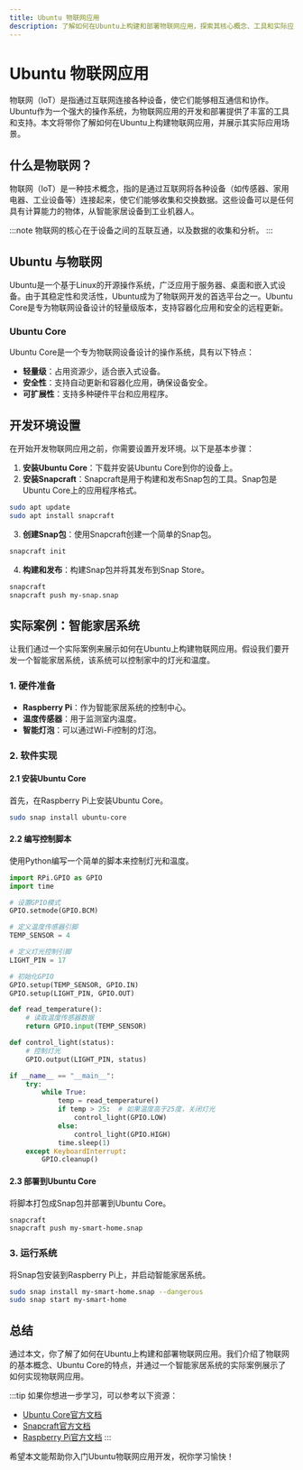 ```yaml
---
title: Ubuntu 物联网应用
description: 了解如何在Ubuntu上构建和部署物联网应用，探索其核心概念、工具和实际应用场景。
---
```


# Ubuntu 物联网应用

物联网（IoT）是指通过互联网连接各种设备，使它们能够相互通信和协作。Ubuntu作为一个强大的操作系统，为物联网应用的开发和部署提供了丰富的工具和支持。本文将带你了解如何在Ubuntu上构建物联网应用，并展示其实际应用场景。

## 什么是物联网？

物联网（IoT）是一种技术概念，指的是通过互联网将各种设备（如传感器、家用电器、工业设备等）连接起来，使它们能够收集和交换数据。这些设备可以是任何具有计算能力的物体，从智能家居设备到工业机器人。

:::note
物联网的核心在于设备之间的互联互通，以及数据的收集和分析。
:::

## Ubuntu 与物联网

Ubuntu是一个基于Linux的开源操作系统，广泛应用于服务器、桌面和嵌入式设备。由于其稳定性和灵活性，Ubuntu成为了物联网开发的首选平台之一。Ubuntu Core是专为物联网设备设计的轻量级版本，支持容器化应用和安全的远程更新。

### Ubuntu Core

Ubuntu Core是一个专为物联网设备设计的操作系统，具有以下特点：

- **轻量级**：占用资源少，适合嵌入式设备。
- **安全性**：支持自动更新和容器化应用，确保设备安全。
- **可扩展性**：支持多种硬件平台和应用程序。

## 开发环境设置

在开始开发物联网应用之前，你需要设置开发环境。以下是基本步骤：

1. **安装Ubuntu Core**：下载并安装Ubuntu Core到你的设备上。
2. **安装Snapcraft**：Snapcraft是用于构建和发布Snap包的工具。Snap包是Ubuntu Core上的应用程序格式。

```bash
sudo apt update
sudo apt install snapcraft
```

3. **创建Snap包**：使用Snapcraft创建一个简单的Snap包。

```bash
snapcraft init
```

4. **构建和发布**：构建Snap包并将其发布到Snap Store。

```bash
snapcraft
snapcraft push my-snap.snap
```

## 实际案例：智能家居系统

让我们通过一个实际案例来展示如何在Ubuntu上构建物联网应用。假设我们要开发一个智能家居系统，该系统可以控制家中的灯光和温度。

### 1. 硬件准备

- **Raspberry Pi**：作为智能家居系统的控制中心。
- **温度传感器**：用于监测室内温度。
- **智能灯泡**：可以通过Wi-Fi控制的灯泡。

### 2. 软件实现

#### 2.1 安装Ubuntu Core

首先，在Raspberry Pi上安装Ubuntu Core。

```bash
sudo snap install ubuntu-core
```

#### 2.2 编写控制脚本

使用Python编写一个简单的脚本来控制灯光和温度。

```python
import RPi.GPIO as GPIO
import time

# 设置GPIO模式
GPIO.setmode(GPIO.BCM)

# 定义温度传感器引脚
TEMP_SENSOR = 4

# 定义灯光控制引脚
LIGHT_PIN = 17

# 初始化GPIO
GPIO.setup(TEMP_SENSOR, GPIO.IN)
GPIO.setup(LIGHT_PIN, GPIO.OUT)

def read_temperature():
    # 读取温度传感器数据
    return GPIO.input(TEMP_SENSOR)

def control_light(status):
    # 控制灯光
    GPIO.output(LIGHT_PIN, status)

if __name__ == "__main__":
    try:
        while True:
            temp = read_temperature()
            if temp > 25:  # 如果温度高于25度，关闭灯光
                control_light(GPIO.LOW)
            else:
                control_light(GPIO.HIGH)
            time.sleep(1)
    except KeyboardInterrupt:
        GPIO.cleanup()
```

#### 2.3 部署到Ubuntu Core

将脚本打包成Snap包并部署到Ubuntu Core。

```bash
snapcraft
snapcraft push my-smart-home.snap
```

### 3. 运行系统

将Snap包安装到Raspberry Pi上，并启动智能家居系统。

```bash
sudo snap install my-smart-home.snap --dangerous
sudo snap start my-smart-home
```

## 总结

通过本文，你了解了如何在Ubuntu上构建和部署物联网应用。我们介绍了物联网的基本概念、Ubuntu Core的特点，并通过一个智能家居系统的实际案例展示了如何实现物联网应用。

:::tip
如果你想进一步学习，可以参考以下资源：
- [Ubuntu Core官方文档](https://ubuntu.com/core/docs)
- [Snapcraft官方文档](https://snapcraft.io/docs)
- [Raspberry Pi官方文档](https://www.raspberrypi.org/documentation/)
:::

希望本文能帮助你入门Ubuntu物联网应用开发，祝你学习愉快！